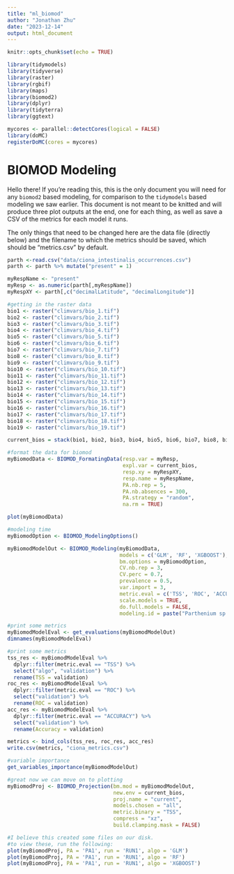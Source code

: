 ```yaml
---
title: "ml_biomod"
author: "Jonathan Zhu"
date: "2023-12-14"
output: html_document
---
```


```r
knitr::opts_chunk$set(echo = TRUE)

library(tidymodels)
library(tidyverse)
library(raster)
library(rgbif)
library(maps)
library(biomod2)
library(dplyr)
library(tidyterra)
library(ggtext)

mycores <- parallel::detectCores(logical = FALSE)
library(doMC)
registerDoMC(cores = mycores)

```

# BIOMOD Modeling
Hello there! If you're reading this, this is the only document you will need for any `biomod2` based modeling, for comparison to the `tidymodels` based modeling we saw earlier. This document is not meant to be knitted and will produce three plot outputs at the end, one for each thing, as well as save a CSV of the metrics for each model it runs.

The only things that need to be changed here are the data file (directly below) and the filename to which the metrics should be saved, which should be "metrics.csv" by default.

```r
parth <-read.csv("data/ciona_intestinalis_occurrences.csv")
parth <- parth %>% mutate("present" = 1)

myRespName <- "present"
myResp <- as.numeric(parth[,myRespName])
myRespXY <- parth[,c("decimalLatitude", "decimalLongitude")]
```

```r
#getting in the raster data
bio1 <- raster("climvars/bio_1.tif")
bio2 <- raster("climvars/bio_2.tif")
bio3 <- raster("climvars/bio_3.tif")
bio4 <- raster("climvars/bio_4.tif")
bio5 <- raster("climvars/bio_5.tif")
bio6 <- raster("climvars/bio_6.tif")
bio7 <- raster("climvars/bio_7.tif")
bio8 <- raster("climvars/bio_8.tif")
bio9 <- raster("climvars/bio_9.tif")
bio10 <- raster("climvars/bio_10.tif")
bio11 <- raster("climvars/bio_11.tif")
bio12 <- raster("climvars/bio_12.tif")
bio13 <- raster("climvars/bio_13.tif")
bio14 <- raster("climvars/bio_14.tif")
bio15 <- raster("climvars/bio_15.tif")
bio16 <- raster("climvars/bio_16.tif")
bio17 <- raster("climvars/bio_17.tif")
bio18 <- raster("climvars/bio_18.tif")
bio19 <- raster("climvars/bio_19.tif")

current_bios = stack(bio1, bio2, bio3, bio4, bio5, bio6, bio7, bio8, bio9, bio10, bio11, bio12, bio13, bio14, bio15, bio16, bio17, bio18, bio19)
```

```r
#format the data for biomod
myBiomodData <- BIOMOD_FormatingData(resp.var = myResp,
                                     expl.var = current_bios,
                                     resp.xy = myRespXY,
                                     resp.name = myRespName,
                                     PA.nb.rep = 5,
                                     PA.nb.absences = 300,
                                     PA.strategy = "random",
                                     na.rm = TRUE)

plot(myBiomodData)
```

```r
#modeling time
myBiomodOption <- BIOMOD_ModelingOptions()

myBiomodModelOut <- BIOMOD_Modeling(myBiomodData,
                                    models = c('GLM', 'RF', 'XGBOOST'),
                                    bm.options = myBiomodOption,
                                    CV.nb.rep = 3,
                                    CV.perc = 0.7,
                                    prevalence = 0.5,
                                    var.import = 3,
                                    metric.eval = c('TSS', 'ROC', 'ACCURACY'),
                                    scale.models = TRUE,
                                    do.full.models = FALSE,
                                    modeling.id = paste("Parthenium sp.", "FirstModeling", sep = ""))

#print some metrics
myBiomodModelEval <- get_evaluations(myBiomodModelOut)
dimnames(myBiomodModelEval)

#print some metrics
tss_res <- myBiomodModelEval %>% 
  dplyr::filter(metric.eval == "TSS") %>% 
  select("algo", "validation") %>%
  rename(TSS = validation)
roc_res <- myBiomodModelEval %>% 
  dplyr::filter(metric.eval == "ROC") %>% 
  select("validation") %>% 
  rename(ROC = validation)
acc_res <- myBiomodModelEval %>% 
  dplyr::filter(metric.eval == "ACCURACY") %>% 
  select("validation") %>%
  rename(Accuracy = validation)

metrics <- bind_cols(tss_res, roc_res, acc_res)
write.csv(metrics, "ciona_metrics.csv")

#variable importance
get_variables_importance(myBiomodModelOut)
```

```r
#great now we can move on to plotting
myBiomodProj <- BIOMOD_Projection(bm.mod = myBiomodModelOut,
                                  new.env = current_bios,
                                  proj.name = "current",
                                  models.chosen = "all",
                                  metric.binary = "TSS",
                                  compress = "xz",
                                  build.clamping.mask = FALSE)

#I believe this created some files on our disk.
#to view these, run the following:
plot(myBiomodProj, PA = 'PA1', run = 'RUN1', algo = 'GLM')
plot(myBiomodProj, PA = 'PA1', run = 'RUN1', algo = 'RF')
plot(myBiomodProj, PA = 'PA1', run = 'RUN1', algo = 'XGBOOST')
```

